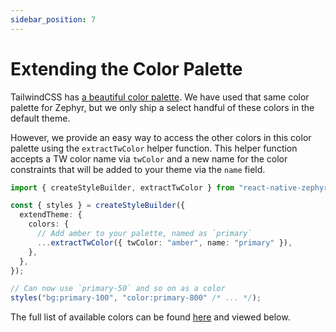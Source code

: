 ```yaml
---
sidebar_position: 7
---
```



# Extending the Color Palette

TailwindCSS has [a beautiful color palette](https://tailwindcss.com/docs/customizing-colors). We have used that same color palette for Zephyr, but we only ship a select handful of these colors in the default theme.

However, we provide an easy way to access the other colors in this color palette using the `extractTwColor` helper function. This helper function accepts a TW color name via `twColor` and a new name for the color constraints that will be added to your theme via the `name` field.

```ts
import { createStyleBuilder, extractTwColor } from "react-native-zephyr";

const { styles } = createStyleBuilder({
  extendTheme: {
    colors: {
      // Add amber to your palette, named as `primary`
      ...extractTwColor({ twColor: "amber", name: "primary" }),
    },
  },
});

// Can now use `primary-50` and so on as a color
styles("bg:primary-100", "color:primary-800" /* ... */);
```

The full list of available colors can be found [here](https://github.com/FormidableLabs/react-native-zephyr/blob/master/packages/core/src/handlers/twColors.ts) and viewed below.

<!-- Can pass `colors` array prop to component to display an abridged list of colors -->

<ColorPaletteReference />
